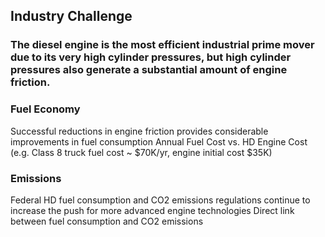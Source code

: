 ## Industry Challenge

### The diesel engine is the most efficient industrial prime mover due to its very high cylinder pressures, but high cylinder pressures also generate a substantial amount of engine friction.

### Fuel Economy
Successful reductions in engine friction provides considerable improvements in fuel consumption
Annual Fuel Cost vs. HD Engine Cost (e.g. Class 8 truck fuel cost ~ $70K/yr, engine initial cost $35K)
### Emissions
Federal HD fuel consumption and CO2 emissions regulations continue to increase the push for more advanced engine technologies
Direct link between fuel consumption and CO2 emissions




